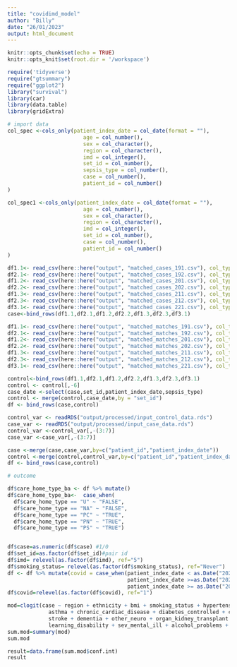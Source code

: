 ```yaml
---
title: "covidimd_model"
author: "Billy"
date: "26/01/2023"
output: html_document
---
```



```r
knitr::opts_chunk$set(echo = TRUE)
knitr::opts_knit$set(root.dir = '/workspace')
```

```r
require('tidyverse')
require("gtsummary")
require("ggplot2")
library("survival")
library(car)
library(data.table)
library(gridExtra)
```

```r
# import data
col_spec <-cols_only(patient_index_date = col_date(format = ""),
                        age = col_number(),
                        sex = col_character(),
                        region = col_character(),
                        imd = col_integer(),
                        set_id = col_number(),
                        sepsis_type = col_number(),
                        case = col_number(),
                        patient_id = col_number()
)

col_spec1 <-cols_only(patient_index_date = col_date(format = ""),
                        age = col_number(),
                        sex = col_character(),
                        region = col_character(),
                        imd = col_integer(),
                        set_id = col_number(),
                        case = col_number(),
                        patient_id = col_number()
)

df1.1<- read_csv(here::here("output", "matched_cases_191.csv"), col_types = col_spec)
df2.1<- read_csv(here::here("output", "matched_cases_192.csv"), col_types = col_spec)
df1.2<- read_csv(here::here("output", "matched_cases_201.csv"), col_types = col_spec)
df2.2<- read_csv(here::here("output", "matched_cases_202.csv"), col_types = col_spec)
df1.3<- read_csv(here::here("output", "matched_cases_211.csv"), col_types = col_spec)
df2.3<- read_csv(here::here("output", "matched_cases_212.csv"), col_types = col_spec)
df3.1<- read_csv(here::here("output", "matched_cases_221.csv"), col_types = col_spec)
case<-bind_rows(df1.1,df2.1,df1.2,df2.2,df1.3,df2.3,df3.1)

df1.1<- read_csv(here::here("output", "matched_matches_191.csv"), col_types = col_spec1)
df2.1<- read_csv(here::here("output", "matched_matches_192.csv"), col_types = col_spec1)
df1.2<- read_csv(here::here("output", "matched_matches_201.csv"), col_types = col_spec1)
df2.2<- read_csv(here::here("output", "matched_matches_202.csv"), col_types = col_spec1)
df1.3<- read_csv(here::here("output", "matched_matches_211.csv"), col_types = col_spec1)
df2.3<- read_csv(here::here("output", "matched_matches_212.csv"), col_types = col_spec1)
df3.1<- read_csv(here::here("output", "matched_matches_221.csv"), col_types = col_spec1)

control<-bind_rows(df1.1,df2.1,df1.2,df2.2,df1.3,df2.3,df3.1)
control <- control[,-6]
case_date <-select(case,set_id,patient_index_date,sepsis_type)
control <- merge(control,case_date,by = "set_id")
df <- bind_rows(case,control)

control_var <- readRDS("output/processed/input_control_data.rds")
case_var <- readRDS("output/processed/input_case_data.rds")
control_var <-control_var[,-(3:7)]
case_var <-case_var[,-(3:7)]

case <-merge(case,case_var,by=c("patient_id","patient_index_date"))
control <-merge(control,control_var,by=c("patient_id","patient_index_date"))
df <- bind_rows(case,control)
```

```r
# outcome

df$care_home_type_ba <- df %>% mutate() 
df$care_home_type_ba<-  case_when(
  df$care_home_type == "U" ~ "FALSE",
  df$care_home_type == "NA" ~ "FALSE",
  df$care_home_type == "PC" ~ "TRUE",
  df$care_home_type == "PN" ~ "TRUE",
  df$care_home_type == "PS" ~ "TRUE")


df$case=as.numeric(df$case) #1/0
df$set_id=as.factor(df$set_id)#pair id
df$imd= relevel(as.factor(df$imd), ref="5")
df$smoking_status= relevel(as.factor(df$smoking_status), ref="Never")
df <- df %>% mutate(covid = case_when(patient_index_date < as.Date("2020-03-26") ~ "1",
                                      patient_index_date >=as.Date("2020-03-26")&patient_index_date < as.Date("2021-03-08") ~ "2",
                                      patient_index_date >= as.Date("2021-03-08") ~ "3"))
df$covid=relevel(as.factor(df$covid), ref="1")

```


```r
mod=clogit(case ~ region + ethnicity + bmi + smoking_status + hypertension + chronic_respiratory_disease +
             asthma + chronic_cardiac_disease + diabetes_controlled + cancer + haem_cancer + chronic_liver_disease +
             stroke + dementia + other_neuro + organ_kidney_transplant + asplenia + ra_sle_psoriasis + immunosuppression +
             learning_disability + sev_mental_ill + alcohol_problems + care_home_type_ba + ckd_rrt + strata(set_id), df)
sum.mod=summary(mod)
sum.mod
```

```r
result=data.frame(sum.mod$conf.int)
result
```